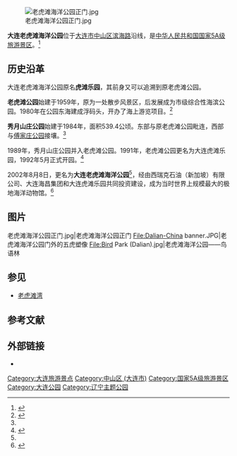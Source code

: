 [[File:老虎滩海洋公园正门.jpg|thumb]]

'''大连老虎滩海洋公园'''位于[[大连市|大连市]][[中山区_(大连市)|中山区]][[滨海路风景区|滨海路]]沿线，是[[中华人民共和国|中华人民共和国]][[国家5A级旅游景区|国家5A级旅游景区]]。<ref>{{cite web|title=公园简介|url=http://www.laohutan.com.cn/about_01.asp|accessdate=2014-04-06|publisher=大连老虎滩海洋公园|archiveurl=https://web.archive.org/web/20150217014301/http://www.laohutan.com.cn/about_01.asp|archivedate=2015-02-17|deadurl=yes}}</ref>

==历史沿革==
大连老虎滩海洋公园原名'''虎滩乐园'''，其前身又可以追溯到原老虎滩公园。

'''老虎滩公园'''始建于1959年，原为一处散步风景区，后发展成为市级综合性海滨公园。1980年在公园东海建成浮码头，开办了海上游览项目。<ref name="History">{{cite isbn|7805555621}}</ref>

'''秀月山庄公园'''始建于1984年，面积539.4公顷。东部与原老虎滩公园毗连，西部与[[傅家庄公园|傅家庄公园]]接壤。<ref name="History" />

1989年，秀月山庄公园并入老虎滩公园。1991年，老虎滩公园更名为大连虎滩乐园，1992年5月正式开园。<ref name="Story">{{cite isbn|9787802384255}}</ref>

2002年8月8日，更名为'''大连老虎滩海洋公园'''<ref name="Story" />，经由西瑞克石油（新加坡）有限公司、大连海昌集团和大连虎滩乐园共同投资建设，成为当时世界上规模最大的极地海洋动物馆。<ref>{{cite news|title=世界最大极地海洋动物馆 大连老虎滩载入吉尼斯|url=http://www.people.com.cn/GB/paper447/6072/605116.html|accessdate=2014-04-06|newspaper=新华社（人民网·江南时报）|date=2002-04-26}}</ref>

==图片==
<gallery>
老虎滩海洋公园正门.jpg|老虎滩海洋公园正门
File:Dalian-China banner.JPG|老虎滩海洋公园门外的五虎塑像
File:Bird Park (Dalian).jpg|老虎滩海洋公园——鸟语林
</gallery>

==参见==
* [[老虎滩湾|老虎滩湾]]

==参考文献==
{{reflist|2}}

==外部链接==
*{{Official website|http://www.laohutan.com.cn}}

{{国家5A级旅游景区}}
[[Category:大连旅游景点|Category:大连旅游景点]]
[[Category:中山区_(大连市)|Category:中山区 (大连市)]]
[[Category:国家5A级旅游景区|Category:国家5A级旅游景区]]
[[Category:大连公园|Category:大连公园]]
[[Category:辽宁主题公园|Category:辽宁主题公园]]